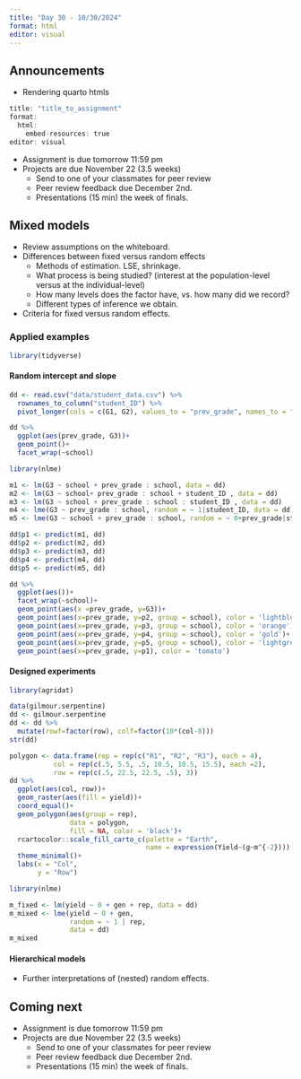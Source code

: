 ```yaml
---
title: "Day 30 - 10/30/2024"
format: html
editor: visual
---
```


## Announcements  

- Rendering quarto htmls  
```r
title: "title_to_assignment"
format: 
  html:
    embed-resources: true
editor: visual
```
- Assignment is due tomorrow 11:59 pm  
- Projects are due November 22 (3.5 weeks)  
  - Send to one of your classmates for peer review
  - Peer review feedback due December 2nd.  
  - Presentations (15 min) the week of finals.  

## Mixed models  

- Review assumptions on the whiteboard.  
- Differences between fixed versus random effects
  - Methods of estimation. LSE, shrinkage.   
  - What process is being studied? (interest at the population-level versus at the individual-level)  
  - How many levels does the factor have, vs. how many did we record?  
  - Different types of inference we obtain.  
- Criteria for fixed versus random effects.  

### Applied examples  

```r
library(tidyverse)
```

#### Random intercept and slope  

```r
dd <- read.csv("data/student_data.csv") %>% 
  rownames_to_column("student_ID") %>% 
  pivot_longer(cols = c(G1, G2), values_to = "prev_grade", names_to = "term")
```

```r
dd %>% 
  ggplot(aes(prev_grade, G3))+
  geom_point()+
  facet_wrap(~school)
```

```r
library(nlme)
```

```r
m1 <- lm(G3 ~ school + prev_grade : school, data = dd)
m2 <- lm(G3 ~ school+ prev_grade : school + student_ID , data = dd)
m3 <- lm(G3 ~ school + prev_grade : school : student_ID , data = dd)
m4 <- lme(G3 ~ prev_grade : school, random = ~ 1|student_ID, data = dd)
m5 <- lme(G3 ~ school + prev_grade : school, random = ~ 0+prev_grade|student_ID, data = dd)
```

```r
dd$p1 <- predict(m1, dd)
dd$p2 <- predict(m2, dd)
dd$p3 <- predict(m3, dd)
dd$p4 <- predict(m4, dd)
dd$p5 <- predict(m5, dd)

dd %>%
  ggplot(aes())+
  facet_wrap(~school)+
  geom_point(aes(x =prev_grade, y=G3))+
  geom_point(aes(x=prev_grade, y=p2, group = school), color = 'lightblue')+
  geom_point(aes(x=prev_grade, y=p3, group = school), color = 'orange')+
  geom_point(aes(x=prev_grade, y=p4, group = school), color = 'gold')+
  geom_point(aes(x=prev_grade, y=p5, group = school), color = 'lightgreen')+
  geom_point(aes(x=prev_grade, y=p1), color = 'tomato')
```

#### Designed experiments  

```r
library(agridat)
```

```r
data(gilmour.serpentine)
dd <- gilmour.serpentine
dd <- dd %>% 
  mutate(rowf=factor(row), colf=factor(10*(col-8)))
str(dd)
```

```r
polygon <- data.frame(rep = rep(c("R1", "R2", "R3"), each = 4), 
           col = rep(c(.5, 5.5, .5, 10.5, 10.5, 15.5), each =2), 
           row = rep(c(.5, 22.5, 22.5, .5), 3))
dd %>% 
  ggplot(aes(col, row))+
  geom_raster(aes(fill = yield))+
  coord_equal()+
  geom_polygon(aes(group = rep),
               data = polygon,
               fill = NA, color = 'black')+
  rcartocolor::scale_fill_carto_c(palette = "Earth",
                                  name = expression(Yield~(g~m^{-2}))) +
  theme_minimal()+
  labs(x = "Col", 
       y = "Row")
```

```r
library(nlme)

m_fixed <- lm(yield ~ 0 + gen + rep, data = dd)
m_mixed <- lme(yield ~ 0 + gen,
               random = ~ 1 | rep,
               data = dd)
m_mixed
```

#### Hierarchical models  

- Further interpretations of (nested) random effects.  

## Coming next  

- Assignment is due tomorrow 11:59 pm  
- Projects are due November 22 (3.5 weeks)  
  - Send to one of your classmates for peer review
  - Peer review feedback due December 2nd.  
  - Presentations (15 min) the week of finals.  

